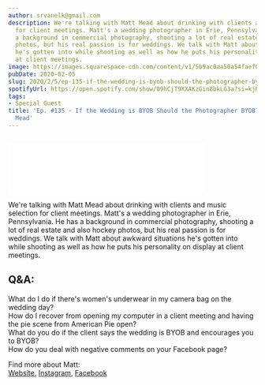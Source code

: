 ```yaml
---
author: srvanelk@gmail.com
description: We're talking with Matt Mead about drinking with clients and music selection
  for client meetings. Matt's a wedding photographer in Erie, Pennsylvania. He has
  a background in commercial photography, shooting a lot of real estate and also hockey
  photos, but his real passion is for weddings. We talk with Matt about awkward situations
  he's gotten into while shooting as well as how he puts his personality on display
  at client meetings.
image: https://images.squarespace-cdn.com/content/v1/5b9ac0aa50a54faef024c950/1581142809320-NE0BDV7YYNOYFGDTQ1AF/matt+mead_001.jpg?format=original
pubDate: 2020-02-05
slug: 2020/2/5/ep-135-if-the-wedding-is-byob-should-the-photographer-byob-with-matt-mead
spotifyUrl: https://open.spotify.com/show/09hCjT9XXAKzGin8bkLG3a?si=kjRZvQ1JTb6Ov3HVzSSlWA
tags:
- Special Guest
title: 'Ep. #135 - If the Wedding is BYOB Should the Photographer BYOB? with Matt
  Mead'
---
```


<figure>
  <img src="https://images.squarespace-cdn.com/content/v1/5b9ac0aa50a54faef024c950/1581142809320-NE0BDV7YYNOYFGDTQ1AF/matt+mead_001.jpg?format=original" alt="" />
</figure>
<iframe class="embedly-embed" src="//cdn.embedly.com/widgets/media.html?src=https%3A%2F%2Fanchor.fm%2Fweddingphotohangover%2Fembed%2Fepisodes%2FEp--135---If-the-Wedding-is-BYOB-Should-the-Photographer-BYOB--with-Matt-Mead-ealb2u&display_name=Anchor+FM+Inc.&url=https%3A%2F%2Fanchor.fm%2Fweddingphotohangover%2Fepisodes%2FEp--135---If-the-Wedding-is-BYOB-Should-the-Photographer-BYOB--with-Matt-Mead-ealb2u&image=https%3A%2F%2Fd3t3ozftmdmh3i.cloudfront.net%2Fproduction%2Fpodcast_uploaded_episode400%2F805714%2F805714-1580915110458-ef7969cfc9f96.jpg&key=61d05c9d54e8455ea7a9677c366be814&type=text%2Fhtml&schema=anchor&wmode=opaque" width="400" height="102" scrolling="no" title="Anchor FM Inc. embed" frameborder="0" allow="autoplay; fullscreen" allowfullscreen="true"></iframe>

We're talking with Matt Mead about drinking with clients and music selection for client meetings. Matt's a wedding photographer in Erie, Pennsylvania. He has a background in commercial photography, shooting a lot of real estate and also hockey photos, but his real passion is for weddings. We talk with Matt about awkward situations he's gotten into while shooting as well as how he puts his personality on display at client meetings.

## Q&A:  
What do I do if there's women's underwear in my camera bag on the wedding day?  
How do I recover from opening my computer in a client meeting and having the pie scene from American Pie open?  
What do you do if the client says the wedding is BYOB and encourages you to BYOB?  
How do you deal with negative comments on your Facebook page?

Find more about Matt:   
[Website](https://mattmeadphotographyllc.com/), [Instagram](https://www.instagram.com/mattmeadweddings/), [Facebook](https://www.facebook.com/mattmeadphotographyllc/)
